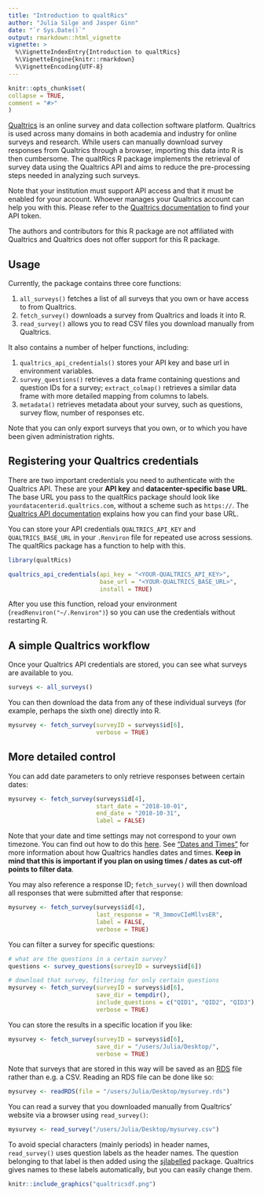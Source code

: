 ```yaml
---
title: "Introduction to qualtRics"
author: "Julia Silge and Jasper Ginn"
date: "`r Sys.Date()`"
output: rmarkdown::html_vignette
vignette: >
  %\VignetteIndexEntry{Introduction to qualtRics}
  %\VignetteEngine{knitr::rmarkdown}
  %\VignetteEncoding{UTF-8}
---
```


```r
knitr::opts_chunk$set(
collapse = TRUE,
comment = "#>"
)
```

[Qualtrics](https://www.qualtrics.com/) is an online survey and data collection software platform. Qualtrics is used across many domains in both academia and industry for online surveys and research. While users can manually download survey responses from Qualtrics through a browser, importing this data into R is then cumbersome. The qualtRics R package implements the retrieval of survey data using the Qualtrics API and aims to reduce the pre-processing steps needed in analyzing such surveys. 

Note that your institution must support API access and that it must be enabled for your account. Whoever manages your Qualtrics account can help you with this. Please refer to the [Qualtrics documentation](https://api.qualtrics.com/instructions/) to find your API token.

The authors and contributors for this R package are not affiliated with Qualtrics and Qualtrics does not offer support for this R package.

## Usage

Currently, the package contains three core functions:

1. `all_surveys()` fetches a list of all surveys that you own or have access to from Qualtrics.
2. `fetch_survey()` downloads a survey from Qualtrics and loads it into R.
3. `read_survey()` allows you to read CSV files you download manually from Qualtrics.

It also contains a number of helper functions, including:

1. `qualtrics_api_credentials()` stores your API key and base url in environment variables.
2. `survey_questions()` retrieves a data frame containing questions and question IDs for a survey; `extract_colmap()` retrieves a similar data frame with more detailed mapping from columns to labels.
3. `metadata()` retrieves metadata about your survey, such as questions, survey flow, number of responses etc.

Note that you can only export surveys that you own, or to which you have been given administration rights.

## Registering your Qualtrics credentials

There are two important credentials you need to authenticate with the Qualtrics API. These are your **API key** and **datacenter-specific base URL**. The base URL you pass to the qualtRics package should look like `yourdatacenterid.qualtrics.com`, without a scheme such as `https://`. The [Qualtrics API documentation](https://api.qualtrics.com/instructions/) explains how you can find your base URL.

You can store your API credentials `QUALTRICS_API_KEY` and `QUALTRICS_BASE_URL` in your `.Renviron` file for repeated use across sessions. The qualtRics package has a function to help with this.

```r
library(qualtRics)

qualtrics_api_credentials(api_key = "<YOUR-QUALTRICS_API_KEY>", 
                          base_url = "<YOUR-QUALTRICS_BASE_URL>",
                          install = TRUE)
```

After you use this function, reload your environment (`readRenviron("~/.Renviron")`) so you can use the credentials without restarting R.

## A simple Qualtrics workflow

Once your Qualtrics API credentials are stored, you can see what surveys are available to you.

```r
surveys <- all_surveys() 
```

You can then download the data from any of these individual surveys (for example, perhaps the sixth one) directly into R.

```r
mysurvey <- fetch_survey(surveyID = surveys$id[6], 
                         verbose = TRUE)
```

## More detailed control

You can add date parameters to only retrieve responses between certain dates:

```r
mysurvey <- fetch_survey(surveys$id[4],
                         start_date = "2018-10-01",
                         end_date = "2018-10-31",
                         label = FALSE)
```


Note that your date and time settings may not correspond to your own timezone. You can find out how to do this [here](https://www.qualtrics.com/support/survey-platform/managing-your-account/research-core-account-settings/#user-settings). See ["Dates and Times"](https://api.qualtrics.com/instructions/) for more information about how Qualtrics handles dates and times. **Keep in mind that this is important if you plan on using times / dates as cut-off points to filter data**.

You may also reference a response ID; `fetch_survey()` will then download all responses that were submitted after that response:

```r
mysurvey <- fetch_survey(surveys$id[4],
                         last_response = "R_3mmovCIeMllvsER",
                         label = FALSE,
                         verbose = TRUE)
```


You can filter a survey for specific questions:


```r
# what are the questions in a certain survey?
questions <- survey_questions(surveyID = surveys$id[6])

# download that survey, filtering for only certain questions
mysurvey <- fetch_survey(surveyID = surveys$id[6],
                         save_dir = tempdir(),
                         include_questions = c("QID1", "QID2", "QID3"),
                         verbose = TRUE)
```



You can store the results in a specific location if you like:

```r
mysurvey <- fetch_survey(surveyID = surveys$id[6], 
                         save_dir = "/users/Julia/Desktop/", 
                         verbose = TRUE)
```

Note that surveys that are stored in this way will be saved as an [RDS](https://stat.ethz.ch/R-manual/R-devel/library/base/html/readRDS.html) file rather than e.g. a CSV. Reading an RDS file can be done like so:

```r
mysurvey <- readRDS(file = "/users/Julia/Desktop/mysurvey.rds")
```


You can read a survey that you downloaded manually from Qualtrics' website via a browser using `read_survey()`:

```r
mysurvey <- read_survey("/users/Julia/Desktop/mysurvey.csv")
```


To avoid special characters (mainly periods) in header names, `read_survey()` uses question labels as the header names. The question belonging to that label is then added using the [sjlabelled](https://CRAN.R-project.org/package=sjlabelled) package. Qualtrics gives names to these labels automatically, but you can easily change them.

```r
knitr::include_graphics("qualtricsdf.png")
```

